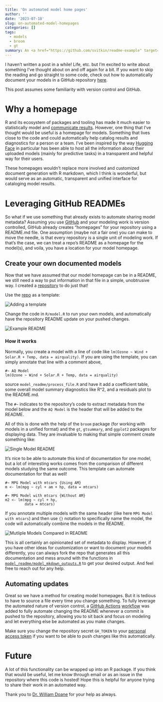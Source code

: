 ```yaml
---
title: 'On automated model home pages'
author: ''
date: '2023-07-18'
slug: on-automated-model-homepages
categories: []
tags:
  - models
  - broom
  - gt
summary: An <a href="https://github.com/svitkin/readme-example" target="_blank">automated method</a> for documenting models with a README.
---
```


I haven't written a post in a while! Life, etc. but I'm excited to write about something I've thought about on and off again for a bit. If you want to skip the reading and go straight to some code, check out how to automatically document your models in a GitHub repository  [here](https://github.com/svitkin/readme-example).

This post assumes some familiarity with version control and GitHub.


# Why a homepage

R and its ecosystem of packages and tooling has made it much easier to statistically model and [communicate results](https://quarto.org/). However, one thing that I've thought would be useful is a homepage for models. Something that lives close to the code and could automatically help catalog results and diagnostics for a person or a team. I've been inspired by the way [Hugging Face](https://huggingface.co/) in particular has been able to host all the information about their uploaded models (mainly for predictive tasks) in a transparent and helpful way for their users. 

These homepages wouldn't replace more involved and customized document generation with R markdown, which I think is wonderful, but would serve as an automatic, transparent and unified interface for cataloging model results.

# Leveraging GitHub READMEs

So what if we use something that already exists to automate sharing model metadata? Assuming you use [GitHub](https://github.com) and your modeling work is version controlled, GitHub already creates "homepages" for your repository using a README.md file. One assumption (maybe not a fair one) you can make to move the needle, is that every repository is a single unit of modeling work. If that's the case, we can treat a repo's README as a homepage for the model(s), and voila, you have a location for your model homepage.

## Create your own documented models

Now that we have assumed that our model homepage can be in a README, we still need a way to put information in that file in a simple, unobtrusive way. I created a [repository](https://github.com/svitkin/readme-example) to do just that! 

Use the [repo](https://github.com/svitkin/readme-example) as a template:

<img src="/post/model-homepage-post/template.png" alt="Adding a template" style="display:block; margin-left:auto; margin-right: auto;">

Change the code in `R/model.R` to run your own models, and automatically have the repository README update on your pushed changes.

<img src="/post/model-homepage-post/example-readme.gif" alt="Example README" style="display:block; margin-left:auto; margin-right: auto;">

### How it works

Normally, you create a model with a line of code like `lm(Ozone ~ Wind + Solar.R + Temp, data = airquality)`. If you are using the template, you can simply annotate that line with a comment above,

```
#~ AQ Model
lm(Ozone ~ Wind + Solar.R + Temp, data = airquality)
```

source `model_readme/process_file.R` and have it add a coefficient table, some overall model summary diagnostics like R^2, and a residuals plot to the README.md. 

The `#~` indicates to the repository's code to extract metadata from the model below and the `AQ Model` is the header that will be added to the README.

All of this is done with the help of the `broom` package (for working with models in a unified format) and the `gt`, `gtsummary`, and `ggplot2` packages for displaying data. They are invaluable to making that simple comment create something like:

<img src="/post/model-homepage-post/model.gif" alt="Single Model README" style="display:block; margin-left:auto; margin-right: auto;">

It's nice to be able to automate this kind of documentation for one model, but a lot of interesting works comes from the comparison of different models studying the same outcome. This template can automate documentation for that as well! 

```
#~ MPG Model with mtcars {Using AM}
m <- lm(mpg ~ cyl + am + hp, data = mtcars)

#~ MPG Model with mtcars {Without AM}
m2 <- lm(mpg ~ cyl + hp,
         data = mtcars)
```


If you annotate multiple models with the same header (like here `MPG Model with mtcars`) and then use `{}`  notation to specifically name the model, the code will automatically combine the models in the README.

<img src="/post/model-homepage-post/multiple-models.gif" alt="Mutliple Models Compared in README" style="display:block; margin-left:auto; margin-right: auto;">

This is all certainly an opinionated set of metadata to display. However, if you have other ideas for customization or want to document your models differently, you can always fork the repo that generates all this documentation and mess around with the functions in [`model_readme/model_mkdown_outputs.R`](https://github.com/svitkin/readme-example/blob/main/model_readme/model_mkdown_outputs.R) to get your desired output. And feel free to reach out for any help.

## Automating updates

Great so we have a method for creating model homepages. But it is tedious to have to source a file every time you change something. To fully leverage the automated nature of version control, a [GitHub Actions](https://github.com/features/actions) [workflow](https://github.com/svitkin/readme-example/blob/main/.github/workflows/main.yml) was added to fully automate changing the README whenever a commit is pushed to the repository, allowing you to sit back and focus on modeling and let everything else be automated as you make changes. 

Make sure you change the repository secret `GH_TOKEN` to your [personal access token](https://docs.github.com/en/authentication/keeping-your-account-and-data-secure/managing-your-personal-access-tokens) if you want to be able to push changes like this automatically.

# Future

A lot of this functionality can be wrapped up into an R package. If you think that would be useful, let me know through email or as an issue in the repository where this code is hosted! Hope this is helpful for anyone trying to share their work in an automated way.

Thank you to [Dr. William Doane](https://drdoane.com/) for your help as always.

